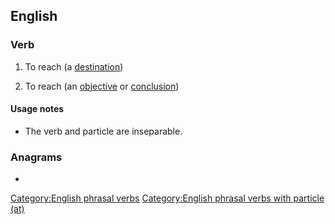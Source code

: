 ==English==

===Verb===
{{en-verb|arrives at|arriving at|arrived at}}

# To reach (a [[destination]])
# {{lb|en|idiomatic}} To reach (an [[objective]] or [[conclusion]])

====Usage notes====
* The verb and particle are inseparable.

===Anagrams===
* {{anagrams|en|veratria}}

[[Category:English phrasal verbs]]
[[Category:English phrasal verbs with particle (at)]]